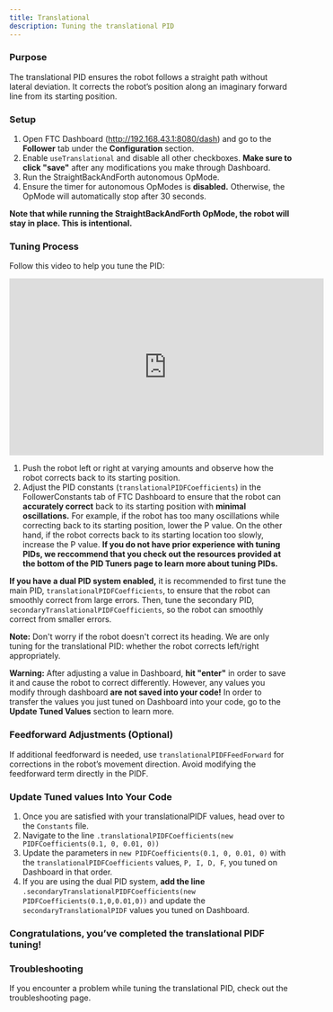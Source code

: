 ```yaml
---
title: Translational
description: Tuning the translational PID
---
```


### Purpose

The translational PID ensures the robot follows a straight path without lateral deviation. It corrects the robot’s position along an imaginary forward line from its starting position.

### Setup 

1. Open FTC Dashboard (http://192.168.43.1:8080/dash) and go to the **Follower** tab under the **Configuration** section.
2. Enable `useTranslational` and disable all other checkboxes. **Make sure to click "save"** after any modifications you make through Dashboard. 
3. Run the StraightBackAndForth autonomous OpMode.
4. Ensure the timer for autonomous OpModes is **disabled.** Otherwise, the OpMode will automatically stop after 30 seconds.

**Note that while running the StraightBackAndForth OpMode, the robot will stay in place. This is intentional.**

### Tuning Process
Follow this video to help you tune the PID: 
<iframe width="560" height="315" 
src="https://www.youtube.com/embed/Vy-lpPFCJj8?si=4CQ_66QmWt7hk4Zb" 
title="YouTube video player" frameBorder="0" allow="accelerometer; autoplay; 
clipboard-write; encrypted-media; gyroscope; picture-in-picture; 
web-share" referrerPolicy="strict-origin-when-cross-origin" allowFullScreen></iframe>

1. Push the robot left or right at varying amounts and observe how the robot corrects back to its starting position. 
2. Adjust the PID constants (`translationalPIDFCoefficients`) in the FollowerConstants tab of FTC Dashboard to ensure that the robot can **accurately correct** back to its starting position with **minimal oscillations.** For example, if the robot has too many oscillations while correcting back to its starting position, lower the P value. On the other hand, if the robot corrects back to its starting location too slowly, increase the P value. 
**If you do not have prior experience with tuning PIDs, we reccommend that you check out the resources provided at the bottom of the PID Tuners page to learn more about tuning PIDs.**

**If you have a dual PID system enabled,** it is recommended to first tune the main PID, `translationalPIDFCoefficients`, to ensure that the robot can smoothly correct from large errors. Then, tune the secondary PID, `secondaryTranslationalPIDFCoefficients`, so the robot can smoothly correct from smaller errors. 

**Note:** Don't worry if the robot doesn't correct its heading. We are only tuning for the translational PID: whether the robot corrects left/right appropriately. 

**Warning:** After adjusting a value in Dashboard, **hit "enter"** in order to save it and cause the robot to correct differently. However, any values you modify through dashboard **are not saved into your code!** In order to transfer the values you just tuned on Dashboard into your code, go to the **Update Tuned Values** section to learn more.  

### Feedforward Adjustments (Optional)

If additional feedforward is needed, use `translationalPIDFFeedForward` for corrections in the robot’s movement direction. Avoid modifying the feedforward term directly in the PIDF.

### Update Tuned values Into Your Code
1. Once you are satisfied with your translationalPIDF values, head over to the `Constants` file. 
2. Navigate to the line `.translationalPIDFCoefficients(new PIDFCoefficients(0.1, 0, 0.01, 0))` 
3. Update the parameters in `new PIDFCoefficients(0.1, 0, 0.01, 0)` with the `translationalPIDFCoefficients` values, `P, I, D, F`, you tuned on Dashboard in that order. 
4. If you are using the dual PID system, **add the line** `.secondaryTranslationalPIDFCoefficients(new PIDFCoefficients(0.1,0,0.01,0))` and update the `secondaryTranslationalPIDF` values you tuned on Dashboard. 

### Congratulations, you’ve completed the translational PIDF tuning!

### Troubleshooting
If you encounter a problem while tuning the translational PID, check out the troubleshooting page. 
